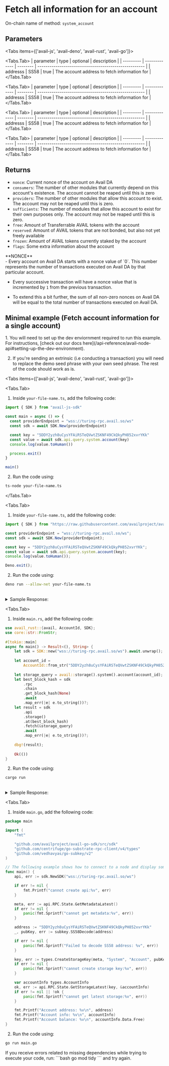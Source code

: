 
# Fetch all information for an account

On-chain name of method: `system_account`

## Parameters

<Tabs items={['avail-js', 'avail-deno', 'avail-rust', 'avail-go']}>

<Tabs.Tab>
| parameter | type          | optional | description                                           |
| --------- | ------------- | -------- | ----------------------------------------------------- |
|  addresss | SS58          | true     | The account  address to fetch information for         |
</Tabs.Tab>

<Tabs.Tab>
| parameter | type          | optional | description                                           |
| --------- | ------------- | -------- | ----------------------------------------------------- |
|  addresss | SS58          | true     | The account  address to fetch information for         |
</Tabs.Tab>

<Tabs.Tab>
| parameter | type          | optional | description                                           |
| --------- | ------------- | -------- | ----------------------------------------------------- |
|  addresss | SS58          | true     | The account  address to fetch information for         |
</Tabs.Tab>

<Tabs.Tab>
| parameter | type          | optional | description                                           |
| --------- | ------------- | -------- | ----------------------------------------------------- |
|  addresss | SS58          | true     | The account  address to fetch information for         |
</Tabs.Tab>

</Tabs>

## Returns

- `nonce`: Current nonce of the account on Avail DA
- `consumers`: The number of other modules that currently depend on this account's existence. The account cannot be reaped until this is zero
- `providers`: The number of other modules that allow this account to exist. The account may not be reaped until this is zero.
- `sufficients`: The number of modules that allow this account to exist for their own purposes only.  The account may not be reaped until this is zero.
- `free`: Amount of Transferrable AVAIL tokens with the account
- `reserved`: Amount of AVAIL tokens that are not bonded, but also not yet freely available
- `frozen`: Amount of AVAIL tokens currently staked by the account
- `flags`: Some extra information about the account

<Callout type="info">
**NONCE**<br/>
- Every account on Avail DA starts with a nonce value of `0`. This number represents
the number of transactions executed on Avail DA by that particular account.

- Every successive transaction will have a nonce value that is incremented by `1` from the previous transaction.

- To extend this a bit further, the sum of all non-zero nonces on Avail DA will be equal to the total number of transactions executed on Avail DA.
</Callout>


## Minimal example (Fetch account information for a single account)

<Callout type="info">
1. You will need to set up the dev enviornment required to run this example. 
For instructions, [check out our docs here](/api-reference/avail-node-api#setting-up-the-dev-environment).

2. If you're sending an extrinsic (i.e conducting a transaction) you will need to replace the demo seed phrase with your own seed phrase.
The rest of the code should work as is.
</Callout>

<Tabs items={['avail-js', 'avail-deno', 'avail-rust', 'avail-go']}>

<Tabs.Tab>

1. Inside `your-file-name.ts`, add the following code:

```typescript filename="avail-js"
import { SDK } from "avail-js-sdk"

const main = async () => {
  const providerEndpoint = "wss://turing-rpc.avail.so/ws"
  const sdk = await SDK.New(providerEndpoint)

  const key = "5DDY2yzh8uCysYFAiRSTeQVwtZSKNF49CkQkyPH852xvrYKk"
  const value = await sdk.api.query.system.account(key)
  console.log(value.toHuman())

  process.exit()
}

main()
```

2. Run the code using:

```bash
ts-node your-file-name.ts
```
</Tabs.Tab>

<Tabs.Tab>

1. Inside `your-file-name.ts`, add the following code:

```typescript filename="avail-deno"
import { SDK } from "https://raw.githubusercontent.com/availproject/avail/main/avail-deno/src/sdk.ts";

const providerEndpoint = "wss://turing-rpc.avail.so/ws";
const sdk = await SDK.New(providerEndpoint);

const key = "5DDY2yzh8uCysYFAiRSTeQVwtZSKNF49CkQkyPH852xvrYKk";
const value = await sdk.api.query.system.account(key);
console.log(value.toHuman());

Deno.exit();
```

2. Run the code using:

```bash
deno run --allow-net your-file-name.ts
```

<br/>
<details className="border p-3 rounded-md bg-[#EFF6FF] border-[#] hover:!bg-[#EFF6FF]">
<summary>Sample Response:</summary>
```json
{
  nonce: "26",
  consumers: "2",
  providers: "1",
  sufficients: "0",
  data: {
    free: "3,809,329,880,703,171,553,761",
    reserved: "2,100,000,000,000,000,000",
    frozen: "1,008,370,553,028,965,837,506",
    flags: "170,141,183,460,469,231,731,687,303,715,884,105,728"
  }
}
```
</details>
</Tabs.Tab>

<Tabs.Tab>

1. Inside `main.rs`, add the following code:

```rust filename="avail-rust" filename="avail-rust"
use avail_rust::{avail, AccountId, SDK};
use core::str::FromStr;
 
#[tokio::main]
async fn main() -> Result<(), String> {
	let sdk = SDK::new("wss://turing-rpc.avail.so/ws").await.unwrap();
 
	let account_id =
		AccountId::from_str("5DDY2yzh8uCysYFAiRSTeQVwtZSKNF49CkQkyPH852xvrYKk").unwrap(); // Alice_Stash
 
	let storage_query = avail::storage().system().account(account_id);
	let best_block_hash = sdk
		.rpc
		.chain
		.get_block_hash(None)
		.await
		.map_err(|e| e.to_string())?;
	let result = sdk
		.api
		.storage()
		.at(best_block_hash)
		.fetch(&storage_query)
		.await
		.map_err(|e| e.to_string())?;
 
	dbg!(result);
 
	Ok(())
}
```

2. Run the code using:

```bash
cargo run
```

<br/>
<details className="border p-3 rounded-md bg-[#EFF6FF] border-[#] hover:!bg-[#EFF6FF]">
<summary>Sample Response:</summary>
```json
result = Some(
    AccountInfo {
        nonce: 26,
        consumers: 2,
        providers: 1,
        sufficients: 0,
        data: AccountData {
            free: 3809329880703171553761,
            reserved: 2100000000000000000,
            frozen: 1008370553028965837506,
            flags: ExtraFlags(
                170141183460469231731687303715884105728,
            ),
        },
    },
)
```
</details>
</Tabs.Tab>

<Tabs.Tab>

1. Inside `main.go`, add the following code:

```go filename="avail-go"
package main

import (
	"fmt"

	"github.com/availproject/avail-go-sdk/src/sdk"
	"github.com/centrifuge/go-substrate-rpc-client/v4/types"
	"github.com/vedhavyas/go-subkey/v2"
)

// The following example shows how to connect to a node and display some basic information.
func main() {
	api, err := sdk.NewSDK("wss://turing-rpc.avail.so/ws")

	if err != nil {
		fmt.Printf("cannot create api:%v", err)
	}

	meta, err := api.RPC.State.GetMetadataLatest()
	if err != nil {
		panic(fmt.Sprintf("cannot get metadata:%v", err))
	}

	address := "5DDY2yzh8uCysYFAiRSTeQVwtZSKNF49CkQkyPH852xvrYKk"
	_, pubKey, err := subkey.SS58Decode(address)

	if err != nil {
		panic(fmt.Sprintf("Failed to decode SS58 address: %v", err))
	}

	key, err := types.CreateStorageKey(meta, "System", "Account", pubKey, nil)
	if err != nil {
		panic(fmt.Sprintf("cannot create storage key:%v", err))
	}

	var accountInfo types.AccountInfo
	ok, err := api.RPC.State.GetStorageLatest(key, &accountInfo)
	if err != nil || !ok {
		panic(fmt.Sprintf("cannot get latest storage:%v", err))
	}

	fmt.Printf("Account address: %v\n", address)
	fmt.Printf("Account info: %v\n", accountInfo)
	fmt.Printf("Account balance: %v\n", accountInfo.Data.Free)
}
```

2. Run the code using:

```bash
go run main.go
```

<Callout type="info">
If you receive errors related to missing dependencies while trying to execute your code, run:
```bash
go mod tidy
```
and try again.
</Callout>
</Tabs.Tab>


</Tabs>
